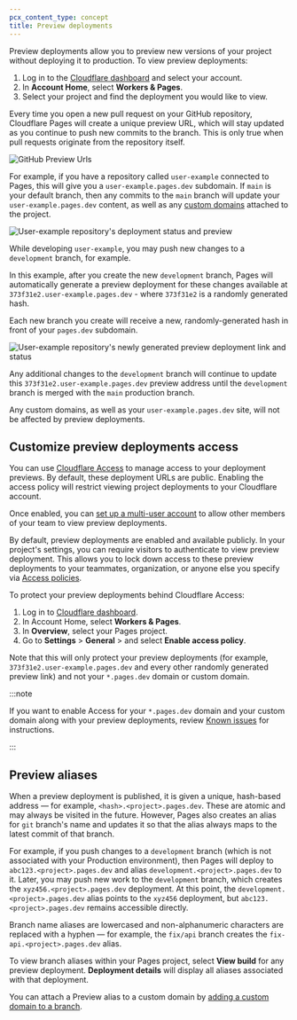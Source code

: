 ```yaml
---
pcx_content_type: concept
title: Preview deployments
---
```


Preview deployments allow you to preview new versions of your project without deploying it to production. To view preview deployments:

1. Log in to the [Cloudflare dashboard](https://dash.cloudflare.com/login) and select your account.
2. In **Account Home**, select **Workers & Pages**.
3. Select your project and find the deployment you would like to view.

Every time you open a new pull request on your GitHub repository, Cloudflare Pages will create a unique preview URL, which will stay updated as you continue to push new commits to the branch. This is only true when pull requests originate from the repository itself.

![GitHub Preview Urls](~/assets/images/pages/configuration/ghpreviewurls.png)

For example, if you have a repository called `user-example` connected to Pages, this will give you a `user-example.pages.dev` subdomain. If `main` is your default branch, then any commits to the `main` branch will update your `user-example.pages.dev` content, as well as any [custom domains](/pages/configuration/custom-domains/) attached to the project.

![User-example repository's deployment status and preview](~/assets/images/pages/platform/preview-deployment-mergedone.png)

While developing `user-example`, you may push new changes to a `development` branch, for example.

In this example, after you create the new `development` branch, Pages will automatically generate a preview deployment for these changes available at `373f31e2.user-example.pages.dev` - where `373f31e2` is a randomly generated hash.

Each new branch you create will receive a new, randomly-generated hash in front of your `pages.dev` subdomain.

![User-example repository's newly generated preview deployment link and status](~/assets/images/pages/platform/preview-deployment-generated.png)

Any additional changes to the `development` branch will continue to update this `373f31e2.user-example.pages.dev` preview address until the `development` branch is merged with the `main` production branch.

Any custom domains, as well as your `user-example.pages.dev` site, will not be affected by preview deployments.

## Customize preview deployments access

You can use [Cloudflare Access](/cloudflare-one/policies/access/) to manage access to your deployment previews. By default, these deployment URLs are public. Enabling the access policy will restrict viewing project deployments to your Cloudflare account.

Once enabled, you can [set up a multi-user account](/fundamentals/setup/manage-members/) to allow other members of your team to view preview deployments.

By default, preview deployments are enabled and available publicly. In your project's settings, you can require visitors to authenticate to view preview deployment. This allows you to lock down access to these preview deployments to your teammates, organization, or anyone else you specify via [Access policies](/cloudflare-one/policies/).

To protect your preview deployments behind Cloudflare Access:

1. Log in to [Cloudflare dashboard](https://dash.cloudflare.com/login).
2. In Account Home, select **Workers & Pages**.
3. In **Overview**, select your Pages project.
4. Go to **Settings** > **General** > and select **Enable access policy**.

Note that this will only protect your preview deployments (for example, `373f31e2.user-example.pages.dev` and every other randomly generated preview link) and not your `*.pages.dev` domain or custom domain.

:::note

If you want to enable Access for your `*.pages.dev` domain and your custom domain along with your preview deployments, review [Known issues](/pages/platform/known-issues/#enable-access-on-your-pagesdev-domain) for instructions.

:::

## Preview aliases

When a preview deployment is published, it is given a unique, hash-based address — for example, `<hash>.<project>.pages.dev`. These are atomic and may always be visited in the future. However, Pages also creates an alias for `git` branch's name and updates it so that the alias always maps to the latest commit of that branch.

For example, if you push changes to a `development` branch (which is not associated with your Production environment), then Pages will deploy to `abc123.<project>.pages.dev` and alias `development.<project>.pages.dev` to it. Later, you may push new work to the `development` branch, which creates the `xyz456.<project>.pages.dev` deployment. At this point, the `development.<project>.pages.dev` alias points to the `xyz456` deployment, but `abc123.<project>.pages.dev` remains accessible directly.

Branch name aliases are lowercased and non-alphanumeric characters are replaced with a hyphen — for example, the `fix/api` branch creates the `fix-api.<project>.pages.dev` alias.

To view branch aliases within your Pages project, select **View build** for any preview deployment. **Deployment details** will display all aliases associated with that deployment.

You can attach a Preview alias to a custom domain by [adding a custom domain to a branch](https://developers.cloudflare.com/pages/how-to/custom-branch-aliases/).
